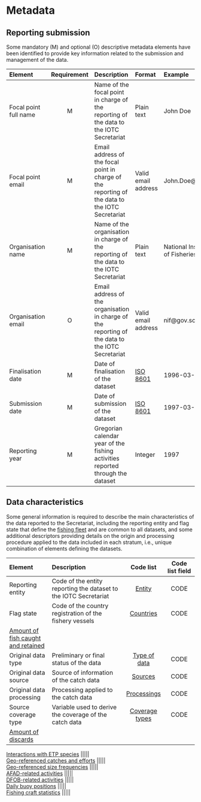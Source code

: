 # Metadata {#MetadataSection}

## Reporting submission

Some mandatory (M) and optional (O) descriptive metadata elements have been identified to provide key information related to the submission and management of the data.

| Element        | Requirement | Description | Format | Example |
| :--------| :----: | :----------------------- | :-------- | :------------ |
| [Focal point full name]{#fcname} | M | Name of the focal point in charge of the reporting of the data to the IOTC Secretariat | Plain text | John Doe  |
| [Focal point email]{#fcemail} | M | Email address of the focal point in charge of the reporting of the data to the IOTC Secretariat | Valid email address | John.Doe@fao.org |
| [Organisation name]{#orgname} | M | Name of the organisation in charge of the reporting of the data to the IOTC Secretariat | Plain text | National Institute of Fisheries |
| [Organisation email]{#orgemail} | O | Email address of the organisation in charge of the reporting of the data to the IOTC Secretariat | Valid email address | nif@gov.sc |
| [Finalisation date]{#findate} | M | Date of finalisation of the dataset | [ISO 8601](https://en.wikipedia.org/wiki/ISO_8601) | 1996-03-27 |
| [Submission date]{#subdate} | M | Date of submission of the dataset | [ISO 8601](https://en.wikipedia.org/wiki/ISO_8601) | 1997-03-21 |
| [Reporting year]{#repyear} | M | Gregorian calendar year of the fishing activities reported through the dataset | Integer | 1997 |

## Data characteristics

Some general information is required to describe the main characteristics of the data reported to the Secretariat, including the reporting entity and flag state that define the [fishing fleet](#fishingfleet) and are common to all datasets, and some additional descriptors providing details on the origin and processing procedure applied to the data included in each stratum, i.e., unique combination of elements defining the datasets.

| Element        | Description | Code list  | Code list field |
| :------------ | :----------------------- | :-------: | :--------: |
| [Reporting entity]{#repentity} | Code of the entity reporting the dataset to the IOTC Secretariat | [Entity](../domain/admin/#entities) | CODE |
| [Flag state]{#repflagstate} | Code of the country registration of the fishery vessels | [Countries](../domain/admin/#countries) | CODE |
| [Amount of fish caught and retained](#RCdataset) |||||
| Original data type       | Preliminary or final status of the data | [Type of data](../domain/data/#types)           | CODE |
| Original data source     | Source of information of the catch data | [Sources](../domain/data/#sourcesRC)            | CODE |
| Original data processing | Processing applied to the catch data    | [Processings](../domain/data/#processingsRC)    | CODE |
| Source coverage type     | Variable used to derive the coverage of the catch data | [Coverage types](../domain/data/#coverageTypes) | CODE|
| [Amount of discards](#DIdataset) |||||

| [Interactions with ETP species](#IN) |||||
| [Geo-referenced catches and efforts](#CEdataset) |||||
| [Geo-referenced size frequencies](#SFdataset) |||||
| [AFAD-related activities](#AAdataset) |||||
| [DFOB-related activities](#DAdataset) |||||
| [Daily buoy positions](#BUdataset) |||||
| [Fishing craft statistics](#FCdataset) |||||





